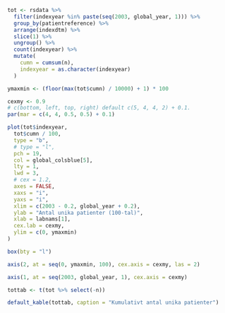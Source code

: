 ```r

tot <- rsdata %>%
  filter(indexyear %in% paste(seq(2003, global_year, 1))) %>%
  group_by(patientreference) %>%
  arrange(indexdtm) %>%
  slice(1) %>%
  ungroup() %>%
  count(indexyear) %>%
  mutate(
    cumn = cumsum(n),
    indexyear = as.character(indexyear)
  )

ymaxmin <- (floor(max(tot$cumn) / 10000) + 1) * 100

cexmy <- 0.9
# c(bottom, left, top, right) default c(5, 4, 4, 2) + 0.1.
par(mar = c(4, 4, 0.5, 0.5) + 0.1)

plot(tot$indexyear,
  tot$cumn / 100,
  type = "b",
  # type = "l",
  pch = 19,
  col = global_colsblue[5],
  lty = 1,
  lwd = 3,
  # cex = 1.2,
  axes = FALSE,
  xaxs = "i",
  yaxs = "i",
  xlim = c(2003 - 0.2, global_year + 0.2),
  ylab = "Antal unika patienter (100-tal)",
  xlab = labnams[1],
  cex.lab = cexmy,
  ylim = c(0, ymaxmin)
)

box(bty = "l")

axis(2, at = seq(0, ymaxmin, 100), cex.axis = cexmy, las = 2)

axis(1, at = seq(2003, global_year, 1), cex.axis = cexmy)
```

```r
tottab <- t(tot %>% select(-n))

default_kable(tottab, caption = "Kumulativt antal unika patienter")
```
